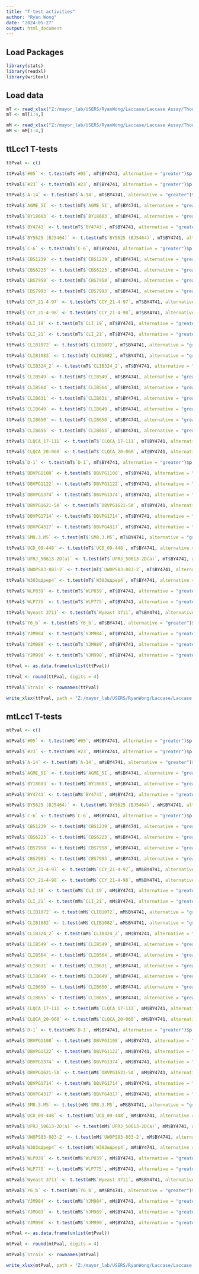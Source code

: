 ---
title: "T-test activities"
author: "Ryan Wong"
date: "2024-05-27"
output: html_document
---

## Load Packages
```{r}

library(stats)
library(readxl)
library(writexl)

```

## Load data
```{r}

mT <- read_xlsx("Z:/mayor_lab/USERS/RyanWong/Laccase/Laccase Assay/Thousand Strains/Hit Verification/Top Hits/Mean and SD.xlsx") #data file of the laccase activities where sheet 1 had all ttLcc1 activities and sheet 2 had all mtLcc1 activities. 4 replicates each.
mT <- mT[1:4,]

mM <- read_xlsx("Z:/mayor_lab/USERS/RyanWong/Laccase/Laccase Assay/Thousand Strains/Hit Verification/Top Hits/Mean and SD.xlsx", sheet = 2)
mM <- mM[1:4,]

```

## ttLcc1 T-tests
```{r}

ttPval <- c()

ttPval$`#05` <- t.test(mT$`#05`, mT$BY4741, alternative = "greater")$p.value

ttPval$`#23` <- t.test(mT$`#23`, mT$BY4741, alternative = "greater")$p.value

ttPval$`A-14` <- t.test(mT$`A-14`, mT$BY4741, alternative = "greater")$p.value

ttPval$`AGME_5I` <- t.test(mT$`AGME_5I`, mT$BY4741, alternative = "greater")$p.value

ttPval$`BY18603` <- t.test(mT$`BY18603`, mT$BY4741, alternative = "greater")$p.value

ttPval$`BY4743` <- t.test(mT$`BY4743`, mT$BY4741, alternative = "greater")$p.value

ttPval$`BY5625 (BJ5464)` <- t.test(mT$`BY5625 (BJ5464)`, mT$BY4741, alternative = "greater")$p.value

ttPval$`C-6` <- t.test(mT$`C-6`, mT$BY4741, alternative = "greater")$p.value

ttPval$`CBS1239` <- t.test(mT$`CBS1239`, mT$BY4741, alternative = "greater")$p.value

ttPval$`CBS6223` <- t.test(mT$`CBS6223`, mT$BY4741, alternative = "greater")$p.value

ttPval$`CBS7958` <- t.test(mT$`CBS7958`, mT$BY4741, alternative = "greater")$p.value

ttPval$`CBS7993` <- t.test(mT$`CBS7993`, mT$BY4741, alternative = "greater")$p.value

ttPval$`CCY_21-4-97` <- t.test(mT$`CCY_21-4-97`, mT$BY4741, alternative = "greater")$p.value

ttPval$`CCY_21-4-98` <- t.test(mT$`CCY_21-4-98`, mT$BY4741, alternative = "greater")$p.value

ttPval$`CLI_19` <- t.test(mT$`CLI_19`, mT$BY4741, alternative = "greater")$p.value

ttPval$`CLI_21` <- t.test(mT$`CLI_21`, mT$BY4741, alternative = "greater")$p.value

ttPval$`CLIB1072` <- t.test(mT$`CLIB1072`, mT$BY4741, alternative = "greater")$p.value

ttPval$`CLIB1082` <- t.test(mT$`CLIB1082`, mT$BY4741, alternative = "greater")$p.value

ttPval$`CLIB324_2` <- t.test(mT$`CLIB324_2`, mT$BY4741, alternative = "greater")$p.value

ttPval$`CLIB549` <- t.test(mT$`CLIB549`, mT$BY4741, alternative = "greater")$p.value

ttPval$`CLIB564` <- t.test(mT$`CLIB564`, mT$BY4741, alternative = "greater")$p.value

ttPval$`CLIB631` <- t.test(mT$`CLIB631`, mT$BY4741, alternative = "greater")$p.value

ttPval$`CLIB649` <- t.test(mT$`CLIB649`, mT$BY4741, alternative = "greater")$p.value

ttPval$`CLIB650` <- t.test(mT$`CLIB650`, mT$BY4741, alternative = "greater")$p.value

ttPval$`CLIB655` <- t.test(mT$`CLIB655`, mT$BY4741, alternative = "greater")$p.value

ttPval$`CLQCA_17-111` <- t.test(mT$`CLQCA_17-111`, mT$BY4741, alternative = "greater")$p.value

ttPval$`CLQCA_20-060` <- t.test(mT$`CLQCA_20-060`, mT$BY4741, alternative = "greater")$p.value

ttPval$`D-1` <- t.test(mT$`D-1`, mT$BY4741, alternative = "greater")$p.value

ttPval$`DBVPG1108` <- t.test(mT$`DBVPG1108`, mT$BY4741, alternative = "greater")$p.value

ttPval$`DBVPG1122` <- t.test(mT$`DBVPG1122`, mT$BY4741, alternative = "greater")$p.value

ttPval$`DBVPG1374` <- t.test(mT$`DBVPG1374`, mT$BY4741, alternative = "greater")$p.value

ttPval$`DBVPG1621-5A` <- t.test(mT$`DBVPG1621-5A`, mT$BY4741, alternative = "greater")$p.value

ttPval$`DBVPG1714` <- t.test(mT$`DBVPG1714`, mT$BY4741, alternative = "greater")$p.value

ttPval$`DBVPG4317` <- t.test(mT$`DBVPG4317`, mT$BY4741, alternative = "greater")$p.value

ttPval$`SM8.3.M5` <- t.test(mT$`SM8.3.M5`, mT$BY4741, alternative = "greater")$p.value

ttPval$`UCD_09-448` <- t.test(mT$`UCD_09-448`, mT$BY4741, alternative = "greater")$p.value

ttPval$`UFRJ_50613-2D(a)` <- t.test(mT$`UFRJ_50613-2D(a)`, mT$BY4741, alternative = "greater")$p.value

ttPval$`UWOPS83-883-2` <- t.test(mT$`UWOPS83-883-2`, mT$BY4741, alternative = "greater")$p.value

ttPval$`W303αΔpep4` <- t.test(mT$`W303αΔpep4`, mT$BY4741, alternative = "greater")$p.value

ttPval$`WLP039` <- t.test(mT$`WLP039`, mT$BY4741, alternative = "greater")$p.value

ttPval$`WLP775` <- t.test(mT$`WLP775`, mT$BY4741, alternative = "greater")$p.value

ttPval$`Wyeast 3711` <- t.test(mT$`Wyeast 3711`, mT$BY4741, alternative = "greater")$p.value

ttPval$`Y6_b` <- t.test(mT$`Y6_b`, mT$BY4741, alternative = "greater")$p.value

ttPval$`YJM984` <- t.test(mT$`YJM984`, mT$BY4741, alternative = "greater")$p.value

ttPval$`YJM989` <- t.test(mT$`YJM989`, mT$BY4741, alternative = "greater")$p.value

ttPval$`YJM990` <- t.test(mT$`YJM990`, mT$BY4741, alternative = "greater")$p.value

ttPval <- as.data.frame(unlist(ttPval))

ttPval <- round(ttPval, digits = 4)

ttPval$`Strain` <- rownames(ttPval)

write_xlsx(ttPval, path = "Z:/mayor_lab/USERS/RyanWong/Laccase/Laccase Assay/Thousand Strains/Hit Verification/Top Hits/ttL-Pvals.xlsx")

```

## mtLcc1 T-tests
```{r}

mtPval <- c()

mtPval$`#05` <- t.test(mM$`#05`, mM$BY4741, alternative = "greater")$p.value

mtPval$`#23` <- t.test(mM$`#23`, mM$BY4741, alternative = "greater")$p.value

mtPval$`A-14` <- t.test(mM$`A-14`, mM$BY4741, alternative = "greater")$p.value

mtPval$`AGME_5I` <- t.test(mM$`AGME_5I`, mM$BY4741, alternative = "greater")$p.value

mtPval$`BY18603` <- t.test(mM$`BY18603`, mM$BY4741, alternative = "greater")$p.value

mtPval$`BY4743` <- t.test(mM$`BY4743`, mM$BY4741, alternative = "greater")$p.value

mtPval$`BY5625 (BJ5464)` <- t.test(mM$`BY5625 (BJ5464)`, mM$BY4741, alternative = "greater")$p.value

mtPval$`C-6` <- t.test(mM$`C-6`, mM$BY4741, alternative = "greater")$p.value

mtPval$`CBS1239` <- t.test(mM$`CBS1239`, mM$BY4741, alternative = "greater")$p.value

mtPval$`CBS6223` <- t.test(mM$`CBS6223`, mM$BY4741, alternative = "greater")$p.value

mtPval$`CBS7958` <- t.test(mM$`CBS7958`, mM$BY4741, alternative = "greater")$p.value

mtPval$`CBS7993` <- t.test(mM$`CBS7993`, mM$BY4741, alternative = "greater")$p.value

mtPval$`CCY_21-4-97` <- t.test(mM$`CCY_21-4-97`, mM$BY4741, alternative = "greater")$p.value

mtPval$`CCY_21-4-98` <- t.test(mM$`CCY_21-4-98`, mM$BY4741, alternative = "greater")$p.value

mtPval$`CLI_19` <- t.test(mM$`CLI_19`, mM$BY4741, alternative = "greater")$p.value

mtPval$`CLI_21` <- t.test(mM$`CLI_21`, mM$BY4741, alternative = "greater")$p.value

mtPval$`CLIB1072` <- t.test(mM$`CLIB1072`, mM$BY4741, alternative = "greater")$p.value

mtPval$`CLIB1082` <- t.test(mM$`CLIB1082`, mM$BY4741, alternative = "greater")$p.value

mtPval$`CLIB324_2` <- t.test(mM$`CLIB324_2`, mM$BY4741, alternative = "greater")$p.value

mtPval$`CLIB549` <- t.test(mM$`CLIB549`, mM$BY4741, alternative = "greater")$p.value

mtPval$`CLIB564` <- t.test(mM$`CLIB564`, mM$BY4741, alternative = "greater")$p.value

mtPval$`CLIB631` <- t.test(mM$`CLIB631`, mM$BY4741, alternative = "greater")$p.value

mtPval$`CLIB649` <- t.test(mM$`CLIB649`, mM$BY4741, alternative = "greater")$p.value

mtPval$`CLIB650` <- t.test(mM$`CLIB650`, mM$BY4741, alternative = "greater")$p.value

mtPval$`CLIB655` <- t.test(mM$`CLIB655`, mM$BY4741, alternative = "greater")$p.value

mtPval$`CLQCA_17-111` <- t.test(mM$`CLQCA_17-111`, mM$BY4741, alternative = "greater")$p.value

mtPval$`CLQCA_20-060` <- t.test(mM$`CLQCA_20-060`, mM$BY4741, alternative = "greater")$p.value

mtPval$`D-1` <- t.test(mM$`D-1`, mM$BY4741, alternative = "greater")$p.value

mtPval$`DBVPG1108` <- t.test(mM$`DBVPG1108`, mM$BY4741, alternative = "greater")$p.value

mtPval$`DBVPG1122` <- t.test(mM$`DBVPG1122`, mM$BY4741, alternative = "greater")$p.value

mtPval$`DBVPG1374` <- t.test(mM$`DBVPG1374`, mM$BY4741, alternative = "greater")$p.value

mtPval$`DBVPG1621-5A` <- t.test(mM$`DBVPG1621-5A`, mM$BY4741, alternative = "greater")$p.value

mtPval$`DBVPG1714` <- t.test(mM$`DBVPG1714`, mM$BY4741, alternative = "greater")$p.value

mtPval$`DBVPG4317` <- t.test(mM$`DBVPG4317`, mM$BY4741, alternative = "greater")$p.value

mtPval$`SM8.3.M5` <- t.test(mM$`SM8.3.M5`, mM$BY4741, alternative = "greater")$p.value

mtPval$`UCD_09-448` <- t.test(mM$`UCD_09-448`, mM$BY4741, alternative = "greater")$p.value

mtPval$`UFRJ_50613-2D(a)` <- t.test(mM$`UFRJ_50613-2D(a)`, mM$BY4741, alternative = "greater")$p.value

mtPval$`UWOPS83-883-2` <- t.test(mM$`UWOPS83-883-2`, mM$BY4741, alternative = "greater")$p.value

mtPval$`W303αΔpep4` <- t.test(mM$`W303αΔpep4`, mM$BY4741, alternative = "greater")$p.value

mtPval$`WLP039` <- t.test(mM$`WLP039`, mM$BY4741, alternative = "greater")$p.value

mtPval$`WLP775` <- t.test(mM$`WLP775`, mM$BY4741, alternative = "greater")$p.value

mtPval$`Wyeast 3711` <- t.test(mM$`Wyeast 3711`, mM$BY4741, alternative = "greater")$p.value

mtPval$`Y6_b` <- t.test(mM$`Y6_b`, mM$BY4741, alternative = "greater")$p.value

mtPval$`YJM984` <- t.test(mM$`YJM984`, mM$BY4741, alternative = "greater")$p.value

mtPval$`YJM989` <- t.test(mM$`YJM989`, mM$BY4741, alternative = "greater")$p.value

mtPval$`YJM990` <- t.test(mM$`YJM990`, mM$BY4741, alternative = "greater")$p.value

mtPval <- as.data.frame(unlist(mtPval))

mtPval <- round(mtPval, digits = 4)

mtPval$`Strain` <- rownames(mtPval)

write_xlsx(mtPval, path = "Z:/mayor_lab/USERS/RyanWong/Laccase/Laccase Assay/Thousand Strains/Hit Verification/Top Hits/mtL-Pvals.xlsx")

```
